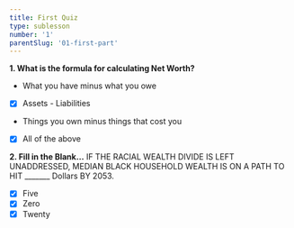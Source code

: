 ```yaml
---
title: First Quiz
type: sublesson
number: '1'
parentSlug: '01-first-part'
---
```


**1. What is the formula for calculating Net Worth?**
- What you have minus what you owe
- [x] Assets - Liabilities
- Things you own minus things that cost you
- [x] All of the above

**2. Fill in the Blank…**
IF THE RACIAL
WEALTH DIVIDE IS
LEFT UNADDRESSED,
MEDIAN BLACK HOUSEHOLD WEALTH IS ON A PATH TO HIT _______ Dollars BY 2053.

- [X] Five
- [X] Zero
- [X] Twenty
